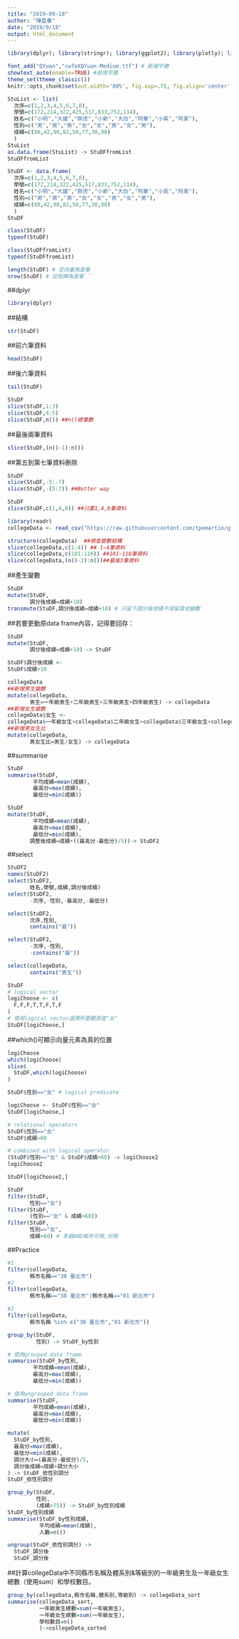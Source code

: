 ```yaml
---
title: "2019-09-18"
author: "陳盈蓁"
date: "2019/9/18"
output: html_document
---
```


```r
library(dplyr); library(stringr); library(ggplot2); library(plotly); library(lubridate); library(readr); library(tidyr); library(showtext)

font_add("QYuan","cwTeXQYuan-Medium.ttf") # 新增字體
showtext_auto(enable=TRUE) #啟用字體
theme_set(theme_classic())
knitr::opts_chunk$set(out.width='80%', fig.asp=.75, fig.align='center', fig.showtext=T)
```


```r
StuList <- list(
  次序=c(1,2,3,4,5,6,7,8),
  學號=c(172,214,322,425,517,833,752,114),
  姓名=c("小明","大雄","胖虎","小新","大白","阿華","小英","阿美"),
  性別=c("男","男","男","女","女","男","女","男"),
  成績=c(80,42,90,82,50,77,30,90)
  )
StuList 
as.data.frame(StuList) -> StuDFfromList
StuDFfromList
```
```r
StuDF <- data.frame(
  次序=c(1,2,3,4,5,6,7,8),
  學號=c(172,214,322,425,517,833,752,114),
  姓名=c("小明","大雄","胖虎","小新","大白","阿華","小英","阿美"),
  性別=c("男","男","男","女","女","男","女","男"),
  成績=c(80,42,90,82,50,77,30,90)
  )
StuDF 
```


```r
class(StuDF)
typeof(StuDF)
```


```r
class(StuDFfromList)
typeof(StuDFfromList)
```


```r
length(StuDF) # 從向量角度看
nrow(StuDF) # 從矩陣角度看```
```
##dplyr
```r
library(dplyr)
```

##結構
```r
str(StuDF)
```
##前六筆資料
```r
head(StuDF)
```

##後六筆資料
```r
tail(StuDF)
```
```r
StuDF
slice(StuDF,1:3)
slice(StuDF,4:5)
slice(StuDF,n()) ##n()總筆數
```
##最後兩筆資料
```r
slice(StuDF,(n()-1):n())
```
##第五到第七筆資料刪除
```r
StuDF
slice(StuDF,-5:-7)
slice(StuDF,-(5:7)) ##Better way 
```

```r
StuDF
slice(StuDF,c(1,4,8)) ##只要1,4,8筆資料
```
```r
library(readr)
collegeData <- read_csv("https://raw.githubusercontent.com/tpemartin/github-data/master/103_student.csv")
```
```r
structure(collegeData)  ##檢查變數結構
slice(collegeData,c(1:4)) ## 1~4筆資料
slice(collegeData,c(101:110)) ##101~110筆資料
slice(collegeData,(n()-2):n())##最後3筆資料
```
##產生變數
```r
StuDF
mutate(StuDF,
       調分後成績=成績+10)
transmute(StuDF,調分後成績=成績+10) # 只留下調分後成績不保留其他變數
```

##若要更動原data frame內容，記得要回存：
```r
StuDF
mutate(StuDF,
       調分後成績=成績+10) -> StuDF
```

```r
StuDF$調分後成績 <-
StuDF$成績+10
```


```r
collegeData
##新增男生變數
mutate(collegeData,
       男生=一年級男生+二年級男生+三年級男生+四年級男生) -> collegeData 
##新增女生變數
collegeData$女生 <-
collegeData$一年級女生+collegeData$二年級女生+collegeData$三年級女生+collegeData$四年級女生 
##新增男女生比
mutate(collegeData,
       男女生比=男生/女生) -> collegeData 
```
##summarise
```r
StuDF
summarise(StuDF,
        平均成績=mean(成績),
        最高分=max(成績),
        最低分=min(成績))
```

```r
StuDF
mutate(StuDF,
        平均成績=mean(成績),
        最高分=max(成績),
        最低分=min(成績),
       調整後成績=成績+((最高分-最低分)/5))-> StuDF2
```
##select

```r
StuDF2
names(StuDF2)
select(StuDF2,
       姓名,學號,成績,調分後成績)
select(StuDF2,
       -次序,-性別,-最高分,-最低分)
```


```r
select(StuDF2,
       次序,性別,
       contains("最"))

select(StuDF2,
       -次序,-性別,
       -contains("最"))

```

```r
select(collegeData,
       contains("男生"))
```

```r
StuDF
# logical vector
logiChoose <- c(
  F,F,F,T,T,F,T,F
)
# 使用logical vector選擇所要觀測值"女"
StuDF[logiChoose,]
```

##which()可顯示向量元素為真的位置
```r
logiChoose
which(logiChoose)
slice(
  StuDF,which(logiChoose)
)
```

```r
StuDF$性別=="女" # logical predicate

logiChoose <- StuDF$性別=="女"
StuDF[logiChoose,]
```

```r
# relational operators
StuDF$性別=="女" 
StuDF$成績>60

# combined with logical operator
(StuDF$性別=="女" & StuDF$成績>60) -> logiChoose2
logiChoose2

StuDF[logiChoose2,]
```

```r
StuDF
filter(StuDF,
       性別=="女")
filter(StuDF,
       (性別=="女" & 成績>60))
filter(StuDF,
       性別=="女",
       成績>60) # 多個AND條件可用,分隔
```
##Practice
```r
#1
filter(collegeData,
       縣市名稱=="30 臺北市")
#2
filter(collegeData,
       縣市名稱=="30 臺北市"|縣市名稱=="01 新北市")
```
```r
#2
filter(collegeData,
       縣市名稱 %in% c("30 臺北市","01 新北市"))
```
```r
group_by(StuDF,
         性別) -> StuDF_by性別

# 使用grouped data frame
summarise(StuDF_by性別,
        平均成績=mean(成績),
        最高分=max(成績),
        最低分=min(成績))

# 使用ungrouped data frame
summarise(StuDF,
        平均成績=mean(成績),
        最高分=max(成績),
        最低分=min(成績))
```

```r
mutate(
  StuDF_by性別,
  最高分=max(成績),
  最低分=min(成績),
  調分大小=(最高分-最低分)/5,
  調分後成績=成績+調分大小
) -> StuDF_依性別調分
StuDF_依性別調分
```

```r
group_by(StuDF,
         性別,
         (成績>75)) -> StuDF_by性別成績
StuDF_by性別成績
summarise(StuDF_by性別成績,
          平均成績=mean(成績),
          人數=n())
```
```r
ungroup(StuDF_依性別調分) -> 
  StuDF_調分後
  StuDF_調分後
```
##計算collegeData中不同縣市名稱及體系別&等級別的一年級男生及一年級女生總數（使用sum）和學校數目。
```r
group_by(collegeData,縣市名稱,體系別,等級別) -> collegeData_sort
summarise(collegeData_sort,
          一年級男生總數=sum(一年級男生),
          一年級女生總數=sum(一年級女生),
          學校數目=n()
          )->collegeData_sorted
```


```r

```

